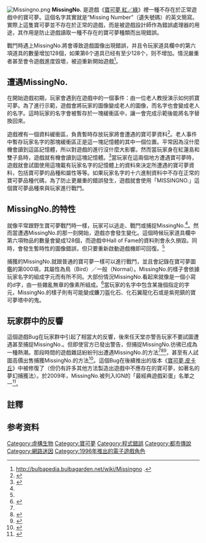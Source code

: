 {{Multiple issues|
{{citecheck|time=2020-02-02T04:22:50+00:00}}
{{Expand language|1=en|status=yes|2=fr|status2=yes|3=ca|status3=yes|time=2022-06-22T07:05:47+00:00}}
}}
{{noteTA
|G1=Games
|G2=Pokemon
}}
[[File:Missingno.png|right]]
'''MissingNo.''' 是遊戲《[[寶可夢_紅／綠|寶可夢 紅／綠]]》裡一種不存在於正常遊戲中的寶可夢。這個名字其實就是“Missing Number”（遺失號碼）的英文簡寫。實際上這隻寶可夢並不存在於正常的遊戲，而是被遊戲設計師作為錯誤處理器的用途，其作用是防止遊戲讀取一種不存在的寶可夢種類而出現錯誤。

戰鬥時遇上MissingNo.將會導致遊戲圖像出現錯誤，并且令玩家道具欄中的第六項道具的數量增加128個，如果第6个道具已经有至少128个，则不增加。情況嚴重者甚至會令遊戲進度毀壞，被迫重新開始遊戲<ref>http://bulbapedia.bulbagarden.net/wiki/Missingno {{Wayback|url=http://bulbapedia.bulbagarden.net/wiki/Missingno |date=20201129164114 }}.</ref>。

==遭遇MissingNo.==
在開始遊戲初期，玩家會遇到在遊戲中的一個事件：由一位老人教授演示如何抓寶可夢。為了進行示範，遊戲會將玩家的圖像變成老人的圖像，而名字也會變成老人的名字。這時玩家的名字會被暫存於一塊緩衝區中，讓一會完成示範後能將名字替換回來。

遊戲裡有一個資料緩衝區，負責暫時存放玩家將會遭遇的寶可夢資料<ref name="guide">{{cite book |last=Loe |first=Casey |year=1999 |title=Pokémon Perfect Guide Includes Red-Yellow-Blue|publisher=Versus Books |isbn=1-930206-15-1 |page=125}}</ref>。老人事件中暫存玩家名字的那塊緩衝區正是這一塊記憶體的其中一個位置。平常因為沒什麼機會讀到這區記憶體，所以對遊戲的進行沒什麼大影響。然而當玩家身在紅蓮島和雙子島時，遊戲就有機會讀到這塊記憶體。<ref name="guide">{{cite book |last=Loe |first=Casey |year=1999 |title=Pokémon Perfect Guide Includes Red-Yellow-Blue|publisher=Versus Books |isbn=1-930206-15-1 |page=125}}</ref>當玩家在這兩個地方遭遇寶可夢時，遊戲就會試圖使用這塊載有玩家名字的記憶體上的資料來決定所遭遇的寶可夢資料，包括寶可夢的品種和屬性等等。如果玩家名字的十六進制資料中不存在正常的寶可夢品種代碼，為了防止更嚴重的錯誤發生，遊戲就會使用「MISSINGNO.」這個寶可夢品種來與玩家進行戰鬥。

==MissingNo.的特性==
就像平常跟野生寶可夢戰鬥時一樣，玩家可以逃走、戰鬥或捕捉MissingNo.<ref name="unauthorized"/>。然而當遭遇MissingNo.的那一刻開始，遊戲亦會發生變化。這個時候玩家道具欄中第六項物品的數量會變成128個，而遊戲中Hall of Fame的資料則會永久損毀。同時，會發生暫時性的圖像錯誤，但只要重新啟動遊戲機即可回復。<ref name="unauthorized"/>

捕獲的MissingNo.就跟普通的寶可夢一樣可以進行戰鬥，並且會記錄在寶可夢圖鑑的第000項，其屬性為鳥（Bird）{{notetag|鳥屬性並非飛行屬性，為不存在於遊戲之屬性。}}／一般（Normal）。MissingNo.的樣子會依據玩家名字的組成字元而有所不同。大部份情況MissingNo.看起來就像是一個小寫的d字，由一些雜亂無章的像素所組成。<ref name="unauthorized">{{cite book |publisher={{tsl|en|St. Martin's Paperbacks||St. Martin's Paperbacks}} |year=2001 |last=Schlesinger |first=Hank |title=Pokémon Future: The Unauthorized Guide |isbn=0-312-97758-1 |pages=184–188}}</ref>當玩家的名字中包含某幾個指定的字元，MissingNo.的樣子則有可能變成鐮刀盔化石、化石翼龍化石或是紫苑鎮的寶可夢塔中的鬼。

==玩家群中的反響==
這個遊戲Bug在玩家群中引起了相當大的反響，後來任天堂亦警告玩家不要試圖遭遇甚至捕捉MissingNo.。但即使官方已發出警告，但捕捉MissingNo.彷彿已成為一種熱潮。那段時間的遊戲雜誌紛紛刊出遭遇MissingNo.的方法<ref name="guide"/><ref name="Pocket">{{cite journal |last=Staff |date=Summer–Fall 1999 |title=Top 50 Games |journal=Pocket Games |issue=1 |page=96}}</ref><ref name="rb">{{cite web |archiveurl=https://web.archive.org/web/20071205210016/http://guides.ign.com/guides/16708/page_172.html |archivedate=2007-12-05 |url=http://guides.ign.com/guides/16708/page_172.html |title=Guides: Pokemon Blue and Red |work=[[IGN|IGN]] |publisher=IGN Entertainment |accessdate=2009-06-08 |deadurl=yes }}</ref>，甚至有人試圖高價出售捕獲MissingNo.的方法<ref>{{cite news|author=Sweetman, Kim|date=1999-12-28|title=The latest Pokemon trend: if you can't beat 'em, cheat|work={{tsl|en|The Daily Telegraph (Australia)||The Daily Telegraph}}|page=11}}</ref>。這個Bug在後續推出的版本《[[寶可夢_皮卡丘|寶可夢 皮卡丘]]》中被修復了（但仍有許多其他方法製造出遊戲中不應存在的寶可夢，如著名的夢幻捕獲法）。於2009年，MissingNo.被列入IGN的「最經典遊戲彩蛋」名單之一<ref name="topten">{{cite web |url=http://games.ign.com/articles/971/971383p2.html |archiveurl=https://www.webcitation.org/5nLOFIiMt?url=http://games.ign.com/articles/971/971383p2.html |archivedate=2010-02-06 |title=Gaming's Top 10 Easter Eggs |page=2 |work=[[IGN|IGN]] |publisher=IGN Entertainment |author=Staff |accessdate=2009-06-07 |date=2009-04-09 |deadurl=yes }}</ref>。

== 註釋 ==
{{notefoot}}

==参考资料==
{{Reflist}}

{{寶可夢列表}}
{{精灵宝可梦系列 (游戏)}}

[[Category:虛構生物|Category:虛構生物]]
[[Category:寶可夢|Category:寶可夢]]
[[Category:程式錯誤|Category:程式錯誤]]
[[Category:都市傳說|Category:都市傳說]]
[[Category:網路迷因|Category:網路迷因]]
[[Category:1996年推出的電子遊戲角色|Category:1996年推出的電子遊戲角色]]